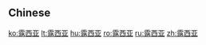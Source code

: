 {{also|露西亞}}
==Chinese==
{{zh-see|露西亞}}

[[ko:露西亚]]
[[lt:露西亚]]
[[hu:露西亚]]
[[ro:露西亚]]
[[ru:露西亚]]
[[zh:露西亚]]